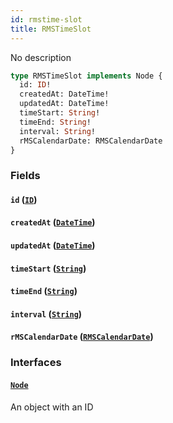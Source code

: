 ```yaml
---
id: rmstime-slot
title: RMSTimeSlot
---
```


No description

```graphql
type RMSTimeSlot implements Node {
  id: ID!
  createdAt: DateTime!
  updatedAt: DateTime!
  timeStart: String!
  timeEnd: String!
  interval: String!
  rMSCalendarDate: RMSCalendarDate
}
```

### Fields

#### `id` ([`ID`](../order-view-service/scalars/id))

#### `createdAt` ([`DateTime`](../order-view-service/scalars/date-time))

#### `updatedAt` ([`DateTime`](../order-view-service/scalars/date-time))

#### `timeStart` ([`String`](../order-view-service/scalars/string))

#### `timeEnd` ([`String`](../order-view-service/scalars/string))

#### `interval` ([`String`](../order-view-service/scalars/string))

#### `rMSCalendarDate` ([`RMSCalendarDate`](../order-view-service/objects/rmscalendar-date))

### Interfaces

#### [`Node`](../order-view-service/interfaces/node)

An object with an ID
